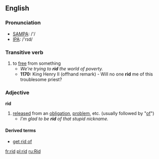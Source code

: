 ==English==
=== Pronunciation ===
*[[w:SAMPA|SAMPA]]: /'/
*[[w:IPA|IPA]]: /'rɪd/

===Transitive verb===
{{irregverb|'''to rid'''|'''[[rids]]'''|'''rid'''|'''rid'''|'''[[ridding]]'''}}
# to [[free]] from something
#*''We're trying to '''rid''' the world of poverty.''
#*'''1170:''' King Henry II (offhand remark) - Will no one '''rid''' me of this troublesome priest?

===Adjective===
'''rid'''
# [[released]] from an [[obligation]], [[problem]], etc. (usually followed by "[[of]]")
#*''I'm glad to be '''rid''' of that stupid nickname.''

====Derived terms====
*[[get rid of]]

[[fr:rid]]
[[pl:rid]]
[[ru:Rid]]